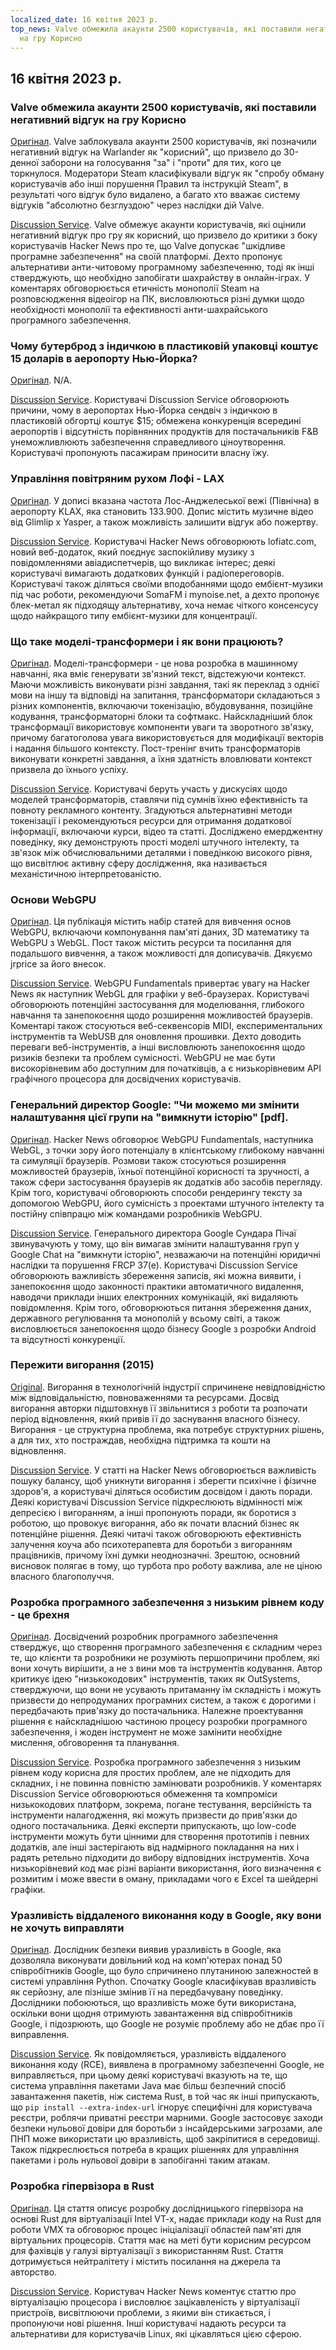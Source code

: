 ```yaml
---
localized_date: 16 квітня 2023 р.
top_news: Valve обмежила акаунти 2500 користувачів, які поставили негативний відгук
  на гру Корисно
---
```




<CallToAction />

<Steps>

## 16 квітня 2023 р.

### Valve обмежила акаунти 2500 користувачів, які поставили негативний відгук на гру Корисно

[Оригінал](https://tech.slashdot.org/story/23/04/14/175246/valve-restricts-accounts-of-2500-users-who-marked-a-negative-game-review-useful).
Valve заблокувала акаунти 2500 користувачів, які позначили негативний відгук на Warlander як "корисний", що призвело до 30-денної заборони на голосування "за" і "проти" для тих, кого це торкнулося. Модератори Steam класифікували відгук як "спробу обману користувачів або інші порушення Правил та інструкцій Steam", в результаті чого відгук було видалено, а багато хто вважає систему відгуків "абсолютно безглуздою" через наслідки дій Valve.

[Discussion Service](http://news.ycombinator.com/item?id=35577895).
Valve обмежує акаунти користувачів, які оцінили негативний відгук про гру як корисний, що призвело до критики з боку користувачів Hacker News про те, що Valve допускає "шкідливе програмне забезпечення" на своїй платформі. Дехто пропонує альтернативи анти-читовому програмному забезпеченню, тоді як інші стверджують, що необхідно запобігати шахрайству в онлайн-іграх. У коментарях обговорюється етичність монополії Steam на розповсюдження відеоігор на ПК, висловлюються різні думки щодо необхідності монополії та ефективності анти-шахрайського програмного забезпечення.

### Чому бутерброд з індичкою в пластиковій упаковці коштує 15 доларів в аеропорту Нью-Йорка?

[Оригінал](https://hellgatenyc.com/why-is-airport-turkey-sandwich-expensive).
N/A.

[Discussion Service](http://news.ycombinator.com/item?id=35580847).
Користувачі Discussion Service обговорюють причини, чому в аеропортах Нью-Йорка сендвіч з індичкою в пластиковій обгортці коштує $15; обмежена конкуренція всередині аеропортів і відсутність порівнянних продуктів для постачальників F&B унеможливлюють забезпечення справедливого ціноутворення. Користувачі пропонують пасажирам приносити власну їжу.

### Управління повітряним рухом Лофі - LAX

[Оригінал](https://www.lofiatc.com/?icao=KLAX).
У дописі вказана частота Лос-Анджелеської вежі (Північна) в аеропорту KLAX, яка становить 133.900. Допис містить музичне відео від Glimlip x Yasper, а також можливість залишити відгук або пожертву.

[Discussion Service](http://news.ycombinator.com/item?id=35583228).
Користувачі Hacker News обговорюють lofiatc.com, новий веб-додаток, який поєднує заспокійливу музику з повідомленнями авіадиспетчерів, що викликає інтерес; деякі користувачі вимагають додаткових функцій і радіопереговорів. Користувачі також діляться своїми вподобаннями щодо ембієнт-музики під час роботи, рекомендуючи SomaFM і mynoise.net, а дехто пропонує блек-метал як підходящу альтернативу, хоча немає чіткого консенсусу щодо найкращого типу ембієнт-музики для концентрації.

### Що таке моделі-трансформери і як вони працюють?

[Оригінал](https://txt.cohere.ai/what-are-transformer-models/).
Моделі-трансформери - це нова розробка в машинному навчанні, яка вміє генерувати зв'язний текст, відстежуючи контекст. Маючи можливість виконувати різні завдання, такі як переклад з однієї мови на іншу та відповіді на запитання, трансформатори складаються з різних компонентів, включаючи токенізацію, вбудовування, позиційне кодування, трансформаторні блоки та софтмакс. Найскладніший блок трансформації використовує компоненти уваги та зворотного зв'язку, причому багатоголова увага використовується для модифікації векторів і надання більшого контексту. Пост-тренінг вчить трансформаторів виконувати конкретні завдання, а їхня здатність вловлювати контекст призвела до їхнього успіху.

[Discussion Service](http://news.ycombinator.com/item?id=35576918).
Користувачі беруть участь у дискусіях щодо моделей трансформаторів, ставлячи під сумнів їхню ефективність та повноту рекламного контенту. Згадуються альтернативні методи токенізації і рекомендуються ресурси для отримання додаткової інформації, включаючи курси, відео та статті. Досліджено емерджентну поведінку, яку демонструють прості моделі штучного інтелекту, та зв'язок між обчислювальними деталями і поведінкою високого рівня, що висвітлює активну сферу дослідження, яка називається механістичною інтерпретованістю.

### Основи WebGPU

[Оригінал](https://webgpufundamentals.org/).
Ця публікація містить набір статей для вивчення основ WebGPU, включаючи компонування пам'яті даних, 3D математику та WebGPU з WebGL. Пост також містить ресурси та посилання для подальшого вивчення, а також можливості для дописувачів. Дякуємо jrprice за його внесок.

[Discussion Service](http://news.ycombinator.com/item?id=35579334).
WebGPU Fundamentals привертає увагу на Hacker News як наступник WebGL для графіки у веб-браузерах. Користувачі обговорюють потенційні застосування для моделювання, глибокого навчання та занепокоєння щодо розширення можливостей браузерів. Коментарі також стосуються веб-секвенсорів MIDI, експериментальних інструментів та WebUSB для оновлення прошивки. Дехто доводить переваги веб-інструментів, а інші висловлюють занепокоєння щодо ризиків безпеки та проблем сумісності. WebGPU не має бути високорівневим або доступним для початківців, а є низькорівневим API графічного процесора для досвідчених користувачів.

### Генеральний директор Google: "Чи можемо ми змінити налаштування цієї групи на "вимкнути історію" [pdf].

[Оригінал](https://ia601707.us.archive.org/28/items/gov.uscourts.cand.364454/gov.uscourts.cand.364454.385.0.pdf).
Hacker News обговорює WebGPU Fundamentals, наступника WebGL, з точки зору його потенціалу в клієнтському глибокому навчанні та симуляції браузерів. Розмови також стосуються розширення можливостей браузерів, їхньої потенційної корисності та зручності, а також сфери застосування браузерів як додатків або засобів перегляду. Крім того, користувачі обговорюють способи рендерингу тексту за допомогою WebGPU, його сумісність з проектами штучного інтелекту та постійну співпрацю між командами розробників WebGPU.

[Discussion Service](http://news.ycombinator.com/item?id=35585174).
Генерального директора Google Сундара Пічаї звинувачують у тому, що він вимагав змінити налаштування груп у Google Chat на "вимкнути історію", незважаючи на потенційні юридичні наслідки та порушення FRCP 37(e). Користувачі Discussion Service обговорюють важливість збереження записів, які можна виявити, і занепокоєння щодо законності практики автоматичного видалення, наводячи приклади інших електронних комунікацій, які видаляють повідомлення. Крім того, обговорюються питання збереження даних, державного регулювання та монополій у всьому світі, а також висловлюється занепокоєння щодо бізнесу Google з розробки Android та відсутності конкуренції.

### Пережити вигорання (2015)

[Original](https://lifeofaudrey.com/essays/surviving_burnout.html).
Вигорання в технологічній індустрії спричинене невідповідністю між відповідальністю, повноваженнями та ресурсами. Досвід вигорання авторки підштовхнув її звільнитися з роботи та розпочати період відновлення, який привів її до заснування власного бізнесу. Вигорання - це структурна проблема, яка потребує структурних рішень, а для тих, хто постраждав, необхідна підтримка та кошти на відновлення.

[Discussion Service](http://news.ycombinator.com/item?id=35577285).
У статті на Hacker News обговорюється важливість пошуку балансу, щоб уникнути вигорання і зберегти психічне і фізичне здоров'я, а користувачі діляться особистим досвідом і дають поради. Деякі користувачі Discussion Service підкреслюють відмінності між депресією і вигоранням, а інші пропонують поради, як боротися з роботою, що провокує вигорання, або як почати власний бізнес як потенційне рішення. Деякі читачі також обговорюють ефективність залучення коуча або психотерапевта для боротьби з вигоранням працівників, причому їхні думки неоднозначні. Зрештою, основний висновок полягає в тому, що турбота про роботу важлива, але не ціною власного благополуччя.

### Розробка програмного забезпечення з низьким рівнем коду - це брехня

[Оригінал](https://jaylittle.com/post/view/2023/4/low-code-software-development-is-a-lie).
Досвідчений розробник програмного забезпечення стверджує, що створення програмного забезпечення є складним через те, що клієнти та розробники не розуміють першопричини проблем, які вони хочуть вирішити, а не з вини мов та інструментів кодування. Автор критикує ідею "низькокодових" інструментів, таких як OutSystems, стверджуючи, що вони не усувають притаманну їм складність і можуть призвести до непродуманих програмних систем, а також є дорогими і передбачають прив'язку до постачальника. Належне проектування рішення є найскладнішою частиною процесу розробки програмного забезпечення, і жоден інструмент не може замінити необхідне мислення, обговорення та планування.

[Discussion Service](http://news.ycombinator.com/item?id=35578240).
Розробка програмного забезпечення з низьким рівнем коду корисна для простих проблем, але не підходить для складних, і не повинна повністю замінювати розробників. У коментарях Discussion Service обговорюються обмеження та компроміси низькокодових платформ, зокрема, погане тестування, версійність та інструменти налагодження, які можуть призвести до прив'язки до одного постачальника. Деякі експерти припускають, що low-code інструменти можуть бути цінними для створення прототипів і певних додатків, але інші застерігають від надмірного покладання на них і радять ретельно підходити до вибору відповідних інструментів. Хоча низькорівневий код має різні варіанти використання, його визначення є розмитим і може ввести в оману, прикладами чого є Excel та шейдерні графіки.

### Уразливість віддаленого виконання коду в Google, яку вони не хочуть виправляти

[Оригінал](https://giraffesecurity.dev/posts/google-remote-code-execution/).
Дослідник безпеки виявив уразливість в Google, яка дозволяла виконувати довільний код на комп'ютерах понад 50 співробітників Google, що було спричинено плутаниною залежностей в системі управління Python. Спочатку Google класифікував вразливість як серйозну, але пізніше змінив її на передбачувану поведінку. Дослідники побоюються, що вразливість може бути використана, оскільки вони щодня отримують завантаження від співробітників Google, і підозрюють, що Google не розуміє проблему або не дбає про її виправлення.

[Discussion Service](http://news.ycombinator.com/item?id=35581532).
Як повідомляється, уразливість віддаленого виконання коду (RCE), виявлена в програмному забезпеченні Google, не виправляється, при цьому деякі користувачі вказують на те, що система управління пакетами Java має більш безпечний спосіб завантаження пакетів, ніж система Rust, в той час як інші припускають, що `pip install --extra-index-url` ігнорує специфічні для користувача реєстри, роблячи приватні реєстри марними. Google застосовує заходи безпеки нульової довіри для боротьби з інсайдерськими загрозами, але ПНП може використати цю вразливість, щоб закріпитися в середовищі. Також підкреслюється потреба в кращих рішеннях для управління пакетами і роль нульової довіри в запобіганні таким атакам.

### Розробка гіпервізора в Rust

[Оригінал](https://memn0ps.github.io/hypervisor-development-in-rust-part-1/).
Ця стаття описує розробку дослідницького гіпервізора на основі Rust для віртуалізації Intel VT-x, надає приклади коду на Rust для роботи VMX та обговорює процес ініціалізації областей пам'яті для віртуальних процесорів. Стаття має на меті бути корисним ресурсом для фахівців у галузі віртуалізації з використанням Rust. Стаття дотримується нейтралітету і містить посилання на джерела та авторство.

[Discussion Service](http://news.ycombinator.com/item?id=35579876).
Користувач Hacker News коментує статтю про віртуалізацію процесора і висловлює зацікавленість у віртуалізації пристроїв, висвітлюючи проблеми, з якими він стикається, і пропонуючи нові рішення. Інші користувачі надають ресурси та альтернативи для користувачів Linux, які цікавляться цією сферою.

</Steps>
